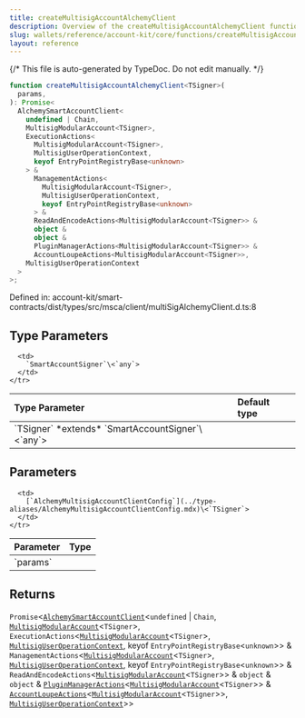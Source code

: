 ```yaml
---
title: createMultisigAccountAlchemyClient
description: Overview of the createMultisigAccountAlchemyClient function
slug: wallets/reference/account-kit/core/functions/createMultisigAccountAlchemyClient
layout: reference
---
```


{/* This file is auto-generated by TypeDoc. Do not edit manually. */}

```ts
function createMultisigAccountAlchemyClient<TSigner>(
  params,
): Promise<
  AlchemySmartAccountClient<
    undefined | Chain,
    MultisigModularAccount<TSigner>,
    ExecutionActions<
      MultisigModularAccount<TSigner>,
      MultisigUserOperationContext,
      keyof EntryPointRegistryBase<unknown>
    > &
      ManagementActions<
        MultisigModularAccount<TSigner>,
        MultisigUserOperationContext,
        keyof EntryPointRegistryBase<unknown>
      > &
      ReadAndEncodeActions<MultisigModularAccount<TSigner>> &
      object &
      object &
      PluginManagerActions<MultisigModularAccount<TSigner>> &
      AccountLoupeActions<MultisigModularAccount<TSigner>>,
    MultisigUserOperationContext
  >
>;
```

Defined in: account-kit/smart-contracts/dist/types/src/msca/client/multiSigAlchemyClient.d.ts:8

## Type Parameters

<table>
  <thead>
    <tr>
      <th align="left">Type Parameter</th>
      <th align="left">Default type</th>
    </tr>
  </thead>

  <tbody>
    <tr>
      <td>
        `TSigner` *extends* `SmartAccountSigner`\<`any`>
      </td>

      <td>
        `SmartAccountSigner`\<`any`>
      </td>
    </tr>

  </tbody>
</table>

## Parameters

<table>
  <thead>
    <tr>
      <th align="left">Parameter</th>
      <th align="left">Type</th>
    </tr>
  </thead>

  <tbody>
    <tr>
      <td>
        `params`
      </td>

      <td>
        [`AlchemyMultisigAccountClientConfig`](../type-aliases/AlchemyMultisigAccountClientConfig.mdx)\<`TSigner`>
      </td>
    </tr>

  </tbody>
</table>

## Returns

`Promise`\<[`AlchemySmartAccountClient`](../type-aliases/AlchemySmartAccountClient.mdx)\<`undefined` | `Chain`, [`MultisigModularAccount`](../type-aliases/MultisigModularAccount.mdx)\<`TSigner`>, `ExecutionActions`\<[`MultisigModularAccount`](../type-aliases/MultisigModularAccount.mdx)\<`TSigner`>, [`MultisigUserOperationContext`](../type-aliases/MultisigUserOperationContext.mdx), keyof `EntryPointRegistryBase`\<`unknown`>> & `ManagementActions`\<[`MultisigModularAccount`](../type-aliases/MultisigModularAccount.mdx)\<`TSigner`>, [`MultisigUserOperationContext`](../type-aliases/MultisigUserOperationContext.mdx), keyof `EntryPointRegistryBase`\<`unknown`>> & `ReadAndEncodeActions`\<[`MultisigModularAccount`](../type-aliases/MultisigModularAccount.mdx)\<`TSigner`>> & `object` & `object` & [`PluginManagerActions`](../type-aliases/PluginManagerActions.mdx)\<[`MultisigModularAccount`](../type-aliases/MultisigModularAccount.mdx)\<`TSigner`>> & [`AccountLoupeActions`](../type-aliases/AccountLoupeActions.mdx)\<[`MultisigModularAccount`](../type-aliases/MultisigModularAccount.mdx)\<`TSigner`>>, [`MultisigUserOperationContext`](../type-aliases/MultisigUserOperationContext.mdx)>>
